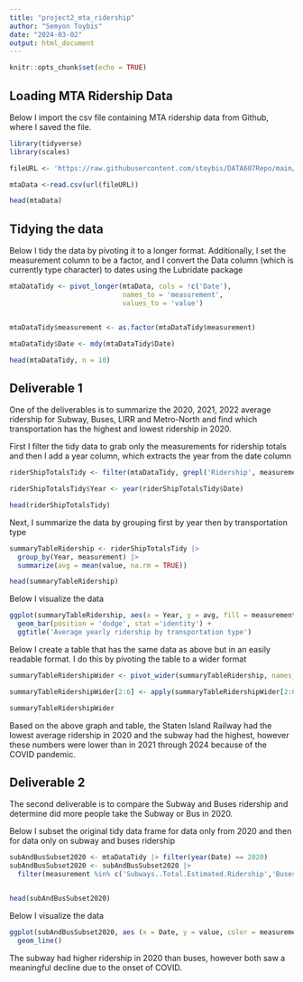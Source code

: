```yaml
---
title: "project2_mta_ridership"
author: "Semyon Toybis"
date: "2024-03-02"
output: html_document
---
```


```r
knitr::opts_chunk$set(echo = TRUE)
```

## Loading MTA Ridership Data

Below I import the csv file containing MTA ridership data from Github, where I saved the file.

```r
library(tidyverse)
library(scales)

fileURL <- 'https://raw.githubusercontent.com/stoybis/DATA607Repo/main/MTA_Daily_Ridership_Data__Beginning_2020_20240302.csv'

mtaData <-read.csv(url(fileURL))

head(mtaData)
```

## Tidying the data

Below I tidy the data by pivoting it to a longer format. Additionally, I set the measurement column to be a factor, and I convert the Data column (which is currently type character) to dates using the Lubridate package

```r


mtaDataTidy <- pivot_longer(mtaData, cols = !c('Date'), 
                            names_to = 'measurement',
                            values_to = 'value')


mtaDataTidy$measurement <- as.factor(mtaDataTidy$measurement)

mtaDataTidy$Date <- mdy(mtaDataTidy$Date)

head(mtaDataTidy, n = 10)

```

## Deliverable 1

One of the deliverables is to summarize the 2020, 2021, 2022 average ridership for Subway, Buses, LIRR and Metro-North and find which transportation has the highest and lowest ridership in 2020.

First I filter the tidy data to grab only the measurements for ridership totals and then I add a year column, which extracts the year from the date column

```r

riderShipTotalsTidy <- filter(mtaDataTidy, grepl('Ridership', measurement))

riderShipTotalsTidy$Year <- year(riderShipTotalsTidy$Date)

head(riderShipTotalsTidy)
```

Next, I summarize the data by grouping first by year then by transportation type

```r
summaryTableRidership <- riderShipTotalsTidy |> 
  group_by(Year, measurement) |>
  summarize(avg = mean(value, na.rm = TRUE))

head(summaryTableRidership)
```

Below I visualize the data

```r
ggplot(summaryTableRidership, aes(x = Year, y = avg, fill = measurement)) +
  geom_bar(position = 'dodge', stat ='identity') + 
  ggtitle('Average yearly ridership by transportation type')
```

Below I create a table that has the same data as above but in an easily readable format. I do this by pivoting the table to a wider format

```r
summaryTableRidershipWider <- pivot_wider(summaryTableRidership, names_from = measurement, values_from = avg)

summaryTableRidershipWider[2:6] <- apply(summaryTableRidershipWider[2:6], c(1,2), comma)

summaryTableRidershipWider
```

Based on the above graph and table, the Staten Island Railway had the lowest average ridership in 2020 and the subway had the highest, however these numbers were lower than in 2021 through 2024 because of the COVID pandemic.

## Deliverable 2

The second deliverable is to compare the Subway and Buses ridership and determine did more people take the Subway or Bus in 2020.

Below I subset the original tidy data frame for data only from 2020 and then for data only on subway and buses ridership

```r
subAndBusSubset2020 <- mtaDataTidy |> filter(year(Date) == 2020)
subAndBusSubset2020 <- subAndBusSubset2020 |> 
  filter(measurement %in% c('Subways..Total.Estimated.Ridership','Buses..Total.Estimated.Ridership'))


head(subAndBusSubset2020)
```

Below I visualize the data

```r
ggplot(subAndBusSubset2020, aes (x = Date, y = value, color = measurement)) +
  geom_line()
```

The subway had higher ridership in 2020 than buses, however both saw a meaningful decline due to the onset of COVID.
